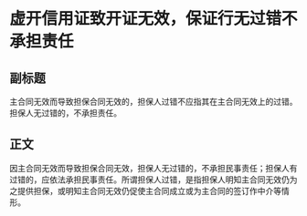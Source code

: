 # 虚开信用证致开证无效，保证行无过错不承担责任
## 副标题
主合同无效而导致担保合同无效的，担保人过错不应指其在主合同无效上的过错。担保人无过错的，不承担责任。
## 正文
因主合同无效而导致担保合同无效，担保人无过错的，不承担民事责任；担保人有过错的，应依法承担民事责任。所谓担保人过错，是指担保人明知主合同无效仍为之提供担保，或明知主合同无效仍促使主合同成立或为主合同的签订作中介等情形。